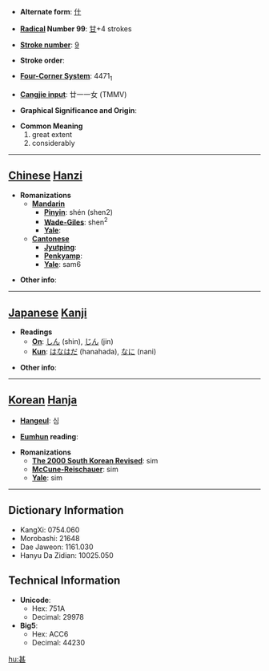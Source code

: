 * '''Alternate form''': [[什]]

* '''[[Wiktionary:Chinese radical index| Radical]] Number 99''': [[Wiktionary:Chinese radical index 甘|甘]]+4 strokes

* '''[[Wiktionary:Chinese total strokes index|Stroke number]]''': [[Wiktionary:Chinese total strokes index 9|9]]

* '''Stroke order''': 

* '''[[Wiktionary:Chinese four corner index|Four-Corner System]]''': 4471<sub>1</sub>

* '''[[Wiktionary:Chinese Cangjie index|Cangjie input]]''': 廿一一女 (TMMV)

* '''Graphical Significance and Origin''': 

* '''Common Meaning'''
*#great extent
*# considerably


----

== [[Chinese]] [[Hanzi]] ==

* '''Romanizations'''
** '''[[Mandarin]]'''
*** '''[[Pinyin]]''': shén (shen2)
*** '''[[Wade-Giles]]''': shen<sup>2</sup>
*** '''[[Yale]]''': 
** '''[[Cantonese]]'''
*** '''[[Jyutping]]''':
*** '''[[Penkyamp]]''': 
*** '''[[Yale]]''': sam6

* '''Other info''': 

----

== [[Japanese]] [[Kanji]] ==

* '''Readings'''
** '''[[On]]''': [[しん]] (shin), [[じん]] (jin)
** '''[[Kun]]''': [[はなはだ]] (hanahada), [[なに]] (nani)

* '''Other info''':  

----

== [[Korean]] [[Hanja]] ==

* '''[[Hangeul]]''': 심

* '''[[Eumhun]] reading''': 

* '''Romanizations'''
** '''[[The 2000 South Korean Revised Romanization|The 2000 South Korean Revised]]''': sim
** '''[[McCune-Reischauer]]''': sim
** '''[[Yale]]''': sim

----

== Dictionary Information ==

* KangXi: 0754.060
* Morobashi: 21648
* Dae Jaweon: 1161.030
* Hanyu Da Zidian: 10025.050

== Technical Information ==

* '''Unicode''':
** Hex: 751A
** Decimal: 29978
* '''Big5''':
** Hex: ACC6
** Decimal: 44230

[[hu:甚]]
